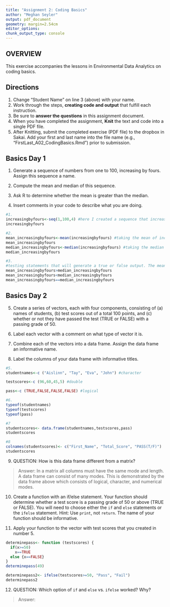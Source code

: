 ```yaml
---
title: "Assignment 2: Coding Basics"
author: "Meghan Seyler"
output: pdf_document
geometry: margin=2.54cm
editor_options: 
chunk_output_type: console
---
```


## OVERVIEW

This exercise accompanies the lessons in Environmental Data Analytics on coding basics. 

## Directions
1. Change "Student Name" on line 3 (above) with your name.
2. Work through the steps, **creating code and output** that fulfill each instruction.
3. Be sure to **answer the questions** in this assignment document.
4. When you have completed the assignment, **Knit** the text and code into a single PDF file.
5. After Knitting, submit the completed exercise (PDF file) to the dropbox in Sakai. Add your first and last name into the file name (e.g., "FirstLast_A02_CodingBasics.Rmd") prior to submission.



## Basics Day 1

1. Generate a sequence of numbers from one to 100, increasing by fours. Assign this sequence a name. 

2. Compute the mean and median of this sequence. 

3. Ask R to determine whether the mean is greater than the median. 

4. Insert comments in your code to describe what you are doing.

```r
#1. 
increasingbyfours<-seq(1,100,4) #here I created a sequence that increases by fours and assigned it the name increasingbyfours
increasingbyfours 

#2. 
mean_increasingbyfours<-mean(increasingbyfours) #taking the mean of increasingbyfours and assigning the value a name
mean_increasingbyfours
median_increasingbyfours<-median(increasingbyfours) #taking the median of increasingbyfours and assigning the value a name
median_increasingbyfours

#3. 
#testing statements that will generate a true or false output. The mean is NOT greater than the median
mean_increasingbyfours>median_increasingbyfours  
mean_increasingbyfours<median_increasingbyfours
mean_increasingbyfours==median_increasingbyfours


```

## Basics Day 2

5. Create a series of vectors, each with four components, consisting of (a) names of students, (b) test scores out of a total 100 points, and (c) whether or not they have passed the test (TRUE or FALSE) with a passing grade of 50.

6. Label each vector with a comment on what type of vector it is.

7. Combine each of the vectors into a data frame. Assign the data frame an informative name.

8. Label the columns of your data frame with informative titles.

```r
#5. 
studentnames<-c ("Aislinn", "Tay", "Eva", "John") #character

testscores<-c (96,60,45,5) #double

pass<-c (TRUE,FALSE,FALSE,FALSE) #logical

#6. 
typeof(studentnames)
typeof(testscores)
typeof(pass)

#7 
studentscores<- data.frame(studentnames,testscores,pass)
studentscores

#8
colnames(studentscores)<- c("First_Name", "Total_Score", "PASS(T/F)")
studentscores
```

9. QUESTION: How is this data frame different from a matrix?

> Answer: In a matrix all columns must have the same mode and length. A data frame can consist of many modes. This is demonstrated by the data frame above which consists of logical, character, and numerical modes.

10. Create a function with an if/else statement. Your function should determine whether a test score is a passing grade of 50 or above (TRUE or FALSE). You will need to choose either the `if` and `else` statements or the `ifelse` statement. Hint: Use `print`, not `return`. The name of your function should be informative.

11. Apply your function to the vector with test scores that you created in number 5. 

```r
determinepass<- function (testscores) {
  if(x>=50) 
    x==TRUE
  else {x==FALSE}
}
determinepass(49)
```

```r
determinepass2<- ifelse(testscores>=50, "Pass", "Fail")
determinepass2
```

12. QUESTION: Which option of `if` and `else` vs. `ifelse` worked? Why?

> Answer: 
